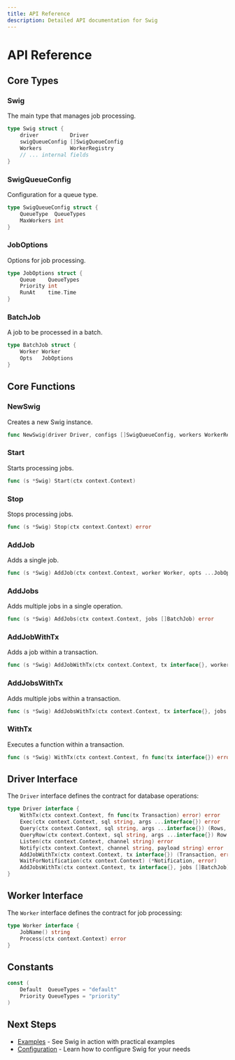 ```yaml
---
title: API Reference
description: Detailed API documentation for Swig
---
```


# API Reference

## Core Types

### Swig

The main type that manages job processing.

```go
type Swig struct {
    driver          Driver
    swigQueueConfig []SwigQueueConfig
    Workers         WorkerRegistry
    // ... internal fields
}
```

### SwigQueueConfig

Configuration for a queue type.

```go
type SwigQueueConfig struct {
    QueueType  QueueTypes
    MaxWorkers int
}
```

### JobOptions

Options for job processing.

```go
type JobOptions struct {
    Queue    QueueTypes
    Priority int
    RunAt    time.Time
}
```

### BatchJob

A job to be processed in a batch.

```go
type BatchJob struct {
    Worker Worker
    Opts   JobOptions
}
```

## Core Functions

### NewSwig

Creates a new Swig instance.

```go
func NewSwig(driver Driver, configs []SwigQueueConfig, workers WorkerRegistry) *Swig
```

### Start

Starts processing jobs.

```go
func (s *Swig) Start(ctx context.Context)
```

### Stop

Stops processing jobs.

```go
func (s *Swig) Stop(ctx context.Context) error
```

### AddJob

Adds a single job.

```go
func (s *Swig) AddJob(ctx context.Context, worker Worker, opts ...JobOptions) error
```

### AddJobs

Adds multiple jobs in a single operation.

```go
func (s *Swig) AddJobs(ctx context.Context, jobs []BatchJob) error
```

### AddJobWithTx

Adds a job within a transaction.

```go
func (s *Swig) AddJobWithTx(ctx context.Context, tx interface{}, worker Worker, opts ...JobOptions) error
```

### AddJobsWithTx

Adds multiple jobs within a transaction.

```go
func (s *Swig) AddJobsWithTx(ctx context.Context, tx interface{}, jobs []BatchJob) error
```

### WithTx

Executes a function within a transaction.

```go
func (s *Swig) WithTx(ctx context.Context, fn func(tx interface{}) error) error
```

## Driver Interface

The `Driver` interface defines the contract for database operations:

```go
type Driver interface {
    WithTx(ctx context.Context, fn func(tx Transaction) error) error
    Exec(ctx context.Context, sql string, args ...interface{}) error
    Query(ctx context.Context, sql string, args ...interface{}) (Rows, error)
    QueryRow(ctx context.Context, sql string, args ...interface{}) Row
    Listen(ctx context.Context, channel string) error
    Notify(ctx context.Context, channel string, payload string) error
    AddJobWithTx(ctx context.Context, tx interface{}) (Transaction, error)
    WaitForNotification(ctx context.Context) (*Notification, error)
    AddJobsWithTx(ctx context.Context, tx interface{}, jobs []BatchJob) error
}
```

## Worker Interface

The `Worker` interface defines the contract for job processing:

```go
type Worker interface {
    JobName() string
    Process(ctx context.Context) error
}
```

## Constants

```go
const (
    Default  QueueTypes = "default"
    Priority QueueTypes = "priority"
)
```

## Next Steps

- [Examples](/docs/examples) - See Swig in action with practical examples
- [Configuration](/docs/configuration) - Learn how to configure Swig for your needs 
